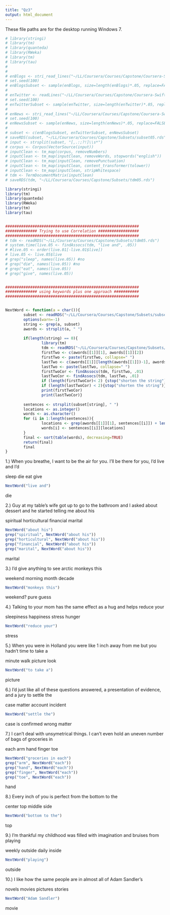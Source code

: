 ---
title: "Qz3"
output: html_document
---

These file paths are for the desktop running Windows 7.


```{r echo=FALSE}
# library(stringi)
# library(tm) 
# library(quanteda)
# library(RWeka)
# library(tm)
# library(tau)
# 
# 
# enBlogs <- stri_read_lines("~/LL/Coursera/Courses/Capstone/Coursera-SwiftKey/final/en_US/en_US.blogs.txt")
# set.seed(100)
# enBlogsSubset <- sample(enBlogs, size=length(enBlogs)*.05, replace=FALSE)
#     
# enTwitter <- readLines("~/LL/Coursera/Courses/Capstone/Coursera-SwiftKey/final/en_US/en_US.twitter.txt")
# set.seed(100)
# enTwitterSubset <- sample(enTwitter, size=length(enTwitter)*.05, replace=FALSE)
#     
# enNews <- stri_read_lines("~/LL/Coursera/Courses/Capstone/Coursera-SwiftKey/final/en_US/en_US.news.txt")
# set.seed(100)
# enNewsSubset <- sample(enNews, size=length(enNews)*.05, replace=FALSE)
#    
# subset <- c(enBlogsSubset, enTwitterSubset, enNewsSubset)
# saveRDS(subset, "~/LL/Coursera/Courses/Capstone/Subsets/subset05.rds")
# input <- strsplit(subset, "[,.:;?!]\\s*")
# corpus <- Corpus(VectorSource(input))
# inputClean <- tm_map(corpus, removeNumbers)
# inputClean <- tm_map(inputClean, removeWords, stopwords("english")) 
# inputClean <- tm_map(inputClean, removePunctuation)
# inputClean <- tm_map(inputClean, content_transformer(tolower))
# inputClean <- tm_map(inputClean, stripWhitespace)
# tdm <- TermDocumentMatrix(inputClean)
# saveRDS(tdm, "~/LL/Coursera/Courses/Capstone/Subsets/tdm05.rds")
```

```{r echo=FALSE}
library(stringi)
library(tm) 
library(quanteda)
library(RWeka)
library(tm)
library(tau)


###########################################################
############## Trying to use Correlation ##################
###########################################################
# tdm <- readRDS("~/LL/Coursera/Courses/Capstone/Subsets/tdm05.rds")
# system.time(live.05 <- findAssocs(tdm, "live and", .05))
# #live.05 <- order(live.01[-live.01$live])
# live.05 <- live.05$live
# grep("sleep", names(live.05)) #no
# grep("die", names(live.05)) #no
# grep("eat", names(live.05))
# grep("give", names(live.05))


###########################################################
############## using keywords plus one approach ###########
###########################################################


NextWord <- function(a = char()){
        subset <- readRDS("~/LL/Coursera/Courses/Capstone/Subsets/subset50.rds")
        options(warn=-1)
        string <- grep(a, subset)
        awords <- strsplit(a, " ")
        
        if(length(string) == 0){ 
                library(tm)
                tdm <- readRDS("~/LL/Coursera/Courses/Capstone/Subsets/tdm05.rds")
                firstTwo <- c(awords[[1]][1], awords[[1]][2])
                firstTwo <- paste(firstTwo, collapse=" ")
                lastTwo <- c(awords[[1]][length(awords[[1]])-1], awords[[1]][length(awords[[1]])])
                lastTwo <- paste(lastTwo, collapse=" ")
                firstTwoCor <- findAssocs(tdm, firstTwo, .01)
                lastTwoCor <- findAssocs(tdm, lastTwo, .01)
                if (length(firstTwoCor)< 2) {stop("shorten the string")} 
                if (length(lastTwoCor) < 2){stop("shorten the string")}
                print(firstTwoCor)
                print(lastTwoCor)}
        
        sentences <- strsplit(subset[string], " ")
        locations <- as.integer()
        words <- as.character()
        for (i in 1:length(sentences)){
                locations <- grep(awords[[1]][1], sentences[[i]]) + length(awords[[1]])
                words[i] <- sentences[[i]][locations]
        }
        final <- sort(table(words), decreasing=TRUE)
        return(final)
        final
}

```



1.) When you breathe, I want to be the air for you. I'll be there for you, I'd live and I'd

sleep
die
eat
give

```{r echo=FALSE}
NextWord("live and")
```

die

2.)  Guy at my table's wife got up to go to the bathroom and I asked about dessert and he started telling me about his

spiritual
horticultural
financial
marital

```{r echo=FALSE}
NextWord("about his")
grep("spiritual", NextWord("about his"))
grep("horticultural", NextWord("about his"))
grep("financial", NextWord("about his"))
grep("marital", NextWord("about his"))
```

marital

3.)  I'd give anything to see arctic monkeys this

weekend
morning
month
decade

```{r echo=FALSE}
NextWord("monkeys this")

```

weekend? pure guess

4.)  Talking to your mom has the same effect as a hug and helps reduce your

sleepiness
happiness
stress
hunger

```{r echo=FALSE}
NextWord("reduce your")
```

stress

5.)  When you were in Holland you were like 1 inch away from me but you hadn't time to take a

minute
walk
picture
look

```{r echo=FALSE}
NextWord("to take a")
```

picture

6.)  I'd just like all of these questions answered, a presentation of evidence, and a jury to settle the

case
matter
account
incident

```{r echo=FALSE}
NextWord("settle the")
```

case is confirmed wrong
matter

7.)  I can't deal with unsymetrical things. I can't even hold an uneven number of bags of groceries in 

each
arm
hand
finger
toe

```{r echo=FALSE}
NextWord("groceries in each")
grep("arm", NextWord("each"))
grep("hand", NextWord("each"))
grep("finger", NextWord("each"))
grep("toe", NextWord("each"))
```

hand

8.)  Every inch of you is perfect from the bottom to the

center
top
middle
side

```{r echo=FALSE}
NextWord("bottom to the")
```

top

9.)  I'm thankful my childhood was filled with imagination and bruises from playing

weekly
outside
daily
inside

```{r echo=FALSE}
NextWord("playing")
```

outside

10.)  I like how the same people are in almost all of Adam Sandler's

novels
movies
pictures
stories

```{r echo=FALSE}
NextWord("Adam Sandler")
```

movie



